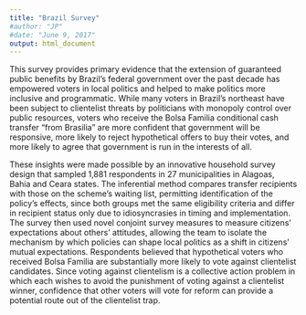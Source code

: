 ```yaml
---
title: "Brazil Survey"
#author: "JP"
#date: "June 9, 2017"
output: html_document
---
```


This survey provides primary evidence that the extension of guaranteed public benefits by Brazil's federal government over the past decade has empowered voters in local politics and helped to make politics more inclusive and programmatic. While many voters in Brazil's northeast have been subject to clientelist threats by politicians with monopoly control over public resources, voters who receive the Bolsa Familia conditional cash transfer "from Brasilia" are more confident that government will be responsive, more likely to reject hypothetical offers to buy their votes, and more likely to agree that government is run in the interests of all. 

These insights were made possible by an innovative household survey design that sampled 1,881 respondents in 27 municipalities in Alagoas, Bahia and Ceara states. The inferential method compares transfer recipients with those on the scheme's waiting list, permitting identification of the policy's effects, since both groups met the same eligibility criteria and differ in recipient status only due to idiosyncrasies in timing and implementation. The survey then used novel conjoint survey measures to measure citizens' expectations about others' attitudes, allowing the team to isolate the mechanism by which policies can shape local politics as a shift in citizens' mutual expectations. Respondents believed that hypothetical voters who received Bolsa Familia are substantially more likely to vote against clientelist candidates. Since voting against clientelism is a collective action problem in which each wishes to avoid the punishment of voting against a clientelist winner, confidence that other voters will vote for reform can provide a potential route out of the clientelist trap.